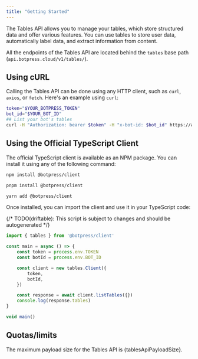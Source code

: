 ```yaml
---
title: "Getting Started"
---
```



The Tables API allows you to manage your tables, which store structured data and offer various features. You can use tables to store user data, automatically label data, and extract information from content.

All the endpoints of the Tables API are located behind the `tables` base path (`api.botpress.cloud/v1/tables/`).

## Using cURL

Calling the Tables API can be done using any HTTP client, such as `curl`, `axios`, or `fetch`. Here's an example using `curl`:

```bash
token="$YOUR_BOTPRESS_TOKEN"
bot_id="$YOUR_BOT_ID"
## List your bot's tables
curl -H "Authorization: bearer $token" -H "x-bot-id: $bot_id" https://api.botpress.cloud/v1/tables
```

## Using the Official TypeScript Client

The official TypeScript client is available as an NPM package. You can install it using any of the following command:

<CodeGroup>

```bash npm
npm install @botpress/client
```

```bash pnpm
pnpm install @botpress/client
```

```bash yarn
yarn add @botpress/client
```

</CodeGroup>

Once installed, you can import the client and use it in your TypeScript code:

{/* TODO(driftable): This script is subject to changes and should be autogenerated */}
```ts
import { tables } from '@botpress/client'

const main = async () => {
    const token = process.env.TOKEN
    const botId = process.env.BOT_ID

    const client = new tables.Client({
        token,
        botId,
    })

    const response = await client.listTables({})
    console.log(response.tables)
}

void main()
```

## Quotas/limits

The maximum payload size for the Tables API is {tablesApiPayloadSize}.
